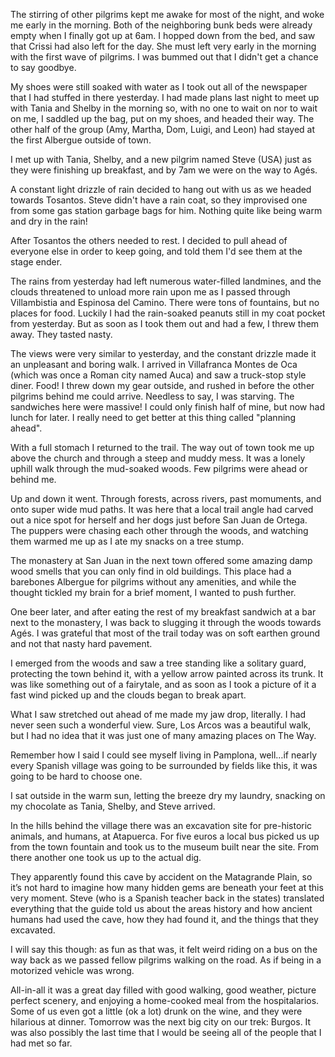 The stirring of other pilgrims kept me awake for most of the night, and
woke me early in the morning. Both of the neighboring bunk beds were already
empty when I finally got up at 6am. I hopped down from the bed, and saw that
Crissi had also left for the day. She must left very early in the morning with
the first wave of pilgrims. I was bummed out that I didn't get a chance to say
goodbye.

My shoes were still soaked with water as I took out all of the newspaper that
I had stuffed in there yesterday. I had made plans last night to meet up with
Tania and Shelby in the morning so, with no one to wait on nor to wait on me,
I saddled up the bag, put on my shoes, and headed their way. The other half
of the group (Amy, Martha, Dom, Luigi, and Leon) had stayed at the first
Albergue outside of town.

I met up with Tania, Shelby, and a new pilgrim named Steve (USA) just as they
were finishing up breakfast, and by 7am we were on the way to Agés.

A constant light drizzle of rain decided to hang out with us as we headed
towards Tosantos. Steve didn't have a rain coat, so they improvised one from
some gas station garbage bags for him. Nothing quite like being warm and dry in
the rain!

After Tosantos the others needed to rest. I decided to pull ahead of everyone
else in order to keep going, and told them I'd see them at the stage ender.

The rains from yesterday had left numerous water-filled landmines, and the
clouds threatened to unload more rain upon me as I passed through Villambistia
and Espinosa del Camino. There were tons of fountains, but no places for food.
Luckily I had the rain-soaked peanuts still in my coat pocket from yesterday.
But as soon as I took them out and had a few, I threw them away. They tasted
nasty.

The views were very similar to yesterday, and the constant drizzle made it an
unpleasant and boring walk. I arrived in Villafranca Montes de Oca (which was
once a Roman city named Auca) and saw a truck-stop style diner. Food! I threw
down my gear outside, and rushed in before the other pilgrims behind me could
arrive. Needless to say, I was starving. The sandwiches here were massive! I
could only finish half of mine, but now had lunch for later. I really need to
get better at this thing called "planning ahead".

With a full stomach I returned to the trail. The way out of town took me up
above the church and through a steep and muddy mess. It was a lonely uphill
walk through the mud-soaked woods. Few pilgrims were ahead or behind me.

Up and down it went. Through forests, across rivers, past momuments, and onto
super wide mud paths. It was here that a local trail angle had carved out a
nice spot for herself and her dogs just before San Juan de Ortega. The puppers
were chasing each other through the woods, and watching them warmed me up as I
ate my snacks on a tree stump.

The monastery at San Juan in the next town offered some amazing damp wood smells
that you can only find in old buildings. This place had a barebones Albergue
for pilgrims without any amenities, and while the thought tickled my brain for
a brief moment, I wanted to push further.

One beer later, and after eating the rest of my breakfast sandwich at a bar next
to the monastery, I was back to slugging it through the woods towards Agés. I
was grateful that most of the trail today was on soft earthen ground and not
that nasty hard pavement.

I emerged from the woods and saw a tree standing like a solitary guard,
protecting the town behind it, with a yellow arrow painted across its trunk. It
was like something out of a fairytale, and as soon as I took a picture of it a
fast wind picked up and the clouds began to break apart.

What I saw stretched out ahead of me made my jaw drop, literally. I had never
seen such a wonderful view. Sure, Los Arcos was a beautiful walk, but I had no
idea that it was just one of many amazing places on The Way.

Remember how I said I could see myself living in Pamplona, well…if nearly every
Spanish village was going to be surrounded by fields like this, it was going to
be hard to choose one.

I sat outside in the warm sun, letting the breeze dry my laundry, snacking on my
chocolate as Tania, Shelby, and Steve arrived.

In the hills behind the village there was an excavation site for pre-historic
animals, and humans, at Atapuerca. For five euros a local bus picked us up from
the town fountain and took us to the museum built near the site. From there
another one took us up to the actual dig.

They apparently found this cave by accident on the Matagrande Plain, so it’s not
hard to imagine how many hidden gems are beneath your feet at this very moment.
Steve (who is a Spanish teacher back in the states) translated everything that
the guide told us about the areas history and how ancient humans had used the
cave, how they had found it, and the things that they excavated.

I will say this though: as fun as that was, it felt weird riding on a bus on the
way back as we passed fellow pilgrims walking on the road. As if being in a
motorized vehicle was wrong.

All-in-all it was a great day filled with good walking, good weather, picture
perfect scenery, and enjoying a home-cooked meal from the hospitalarios. Some
of us even got a little (ok a lot) drunk on the wine, and they were hilarious
at dinner. Tomorrow was the next big city on our trek: Burgos. It was also
possibly the last time that I would be seeing all of the people that I had met
so far.
